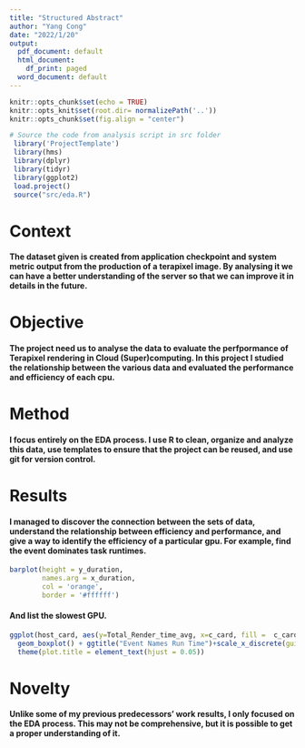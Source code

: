 ---
title: "Structured Abstract"
author: "Yang Cong"
date: "2022/1/20"
output:
  pdf_document: default
  html_document:
    df_print: paged
  word_document: default
---

```{r setup, include=FALSE}
knitr::opts_chunk$set(echo = TRUE)
knitr::opts_knit$set(root.dir= normalizePath('..'))
knitr::opts_chunk$set(fig.align = "center")
```

```{r load, include=FALSE}
# Source the code from analysis script in src folder
 library('ProjectTemplate')
 library(hms)
 library(dplyr)
 library(tidyr)
 library(ggplot2)
 load.project()
 source("src/eda.R")
```
# **Context**
#### The dataset given is created from application checkpoint and system metric output from the production of a terapixel image. By analysing it we can have a better understanding of the server so that we can improve it in details in the future.

# **Objective**
####  The project need us to analyse the data to evaluate the perfpormance of Terapixel rendering in Cloud (Super)computing. In this project I studied the relationship between the various data and evaluated the performance and efficiency of each cpu.

# **Method**
#### I focus entirely on the EDA process. I use R to clean, organize and analyze this data, use templates to ensure that the project can be reused, and use git for version control.

# **Results**
#### I managed to discover the connection between the sets of data, understand the relationship between efficiency and performance, and give a way to identify the efficiency of a particular gpu. For example, find the event dominates task runtimes.
```{r echo=FALSE}
barplot(height = y_duration,
        names.arg = x_duration,
        col = 'orange',
        border = '#ffffff')
```
#### And list the slowest GPU.
```{r echo=FALSE}
ggplot(host_card, aes(y=Total_Render_time_avg, x=c_card, fill =  c_card))+
  geom_boxplot() + ggtitle("Event Names Run Time")+scale_x_discrete(guide = guide_axis(n.dodge=3))+
  theme(plot.title = element_text(hjust = 0.05))
```
# **Novelty**
#### Unlike some of my previous predecessors' work results, I only focused on the EDA process. This may not be comprehensive, but it is possible to get a proper understanding of it.